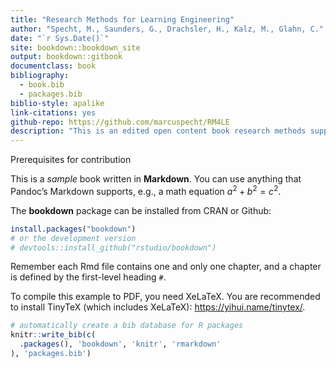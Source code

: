 ```yaml
---
title: "Research Methods for Learning Engineering"
author: "Specht, M., Saunders, G., Drachsler, H., Kalz, M., Glahn, C."
date: "`r Sys.Date()`"
site: bookdown::bookdown_site
output: bookdown::gitbook
documentclass: book
bibliography: 
  - book.bib
  - packages.bib
biblio-style: apalike
link-citations: yes
github-repo: https://github.com/marcuspecht/RM4LE
description: "This is an edited open content book research methods supporting educational innovation and learing engineering."
---
```


Prerequisites for contribution

This is a *sample* book written in **Markdown**. You can use anything that Pandoc's Markdown supports, e.g., a math equation $a^2 + b^2 = c^2$.

The **bookdown** package can be installed from CRAN or Github:

```r
install.packages("bookdown")
# or the development version
# devtools::install_github("rstudio/bookdown")
```

Remember each Rmd file contains one and only one chapter, and a chapter is defined by the first-level heading `#`.

To compile this example to PDF, you need XeLaTeX. You are recommended to install TinyTeX (which includes XeLaTeX): <https://yihui.name/tinytex/>.

```r
# automatically create a bib database for R packages
knitr::write_bib(c(
  .packages(), 'bookdown', 'knitr', 'rmarkdown'
), 'packages.bib')
```
